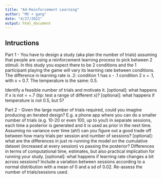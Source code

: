 ```yaml
---
title: "A4-Reinforcement Learning"
author: "MV + gang"
date: "4/27/2022"
output: html_document
---
```


## Intructions

Part 1 - You have to design a study (aka plan the number of trials) assuming that people are using a reinforcement learning process to pick between 2 stimuli. In this study you expect there to be 2 conditions and the 1 participant playing the game will vary its learning rate between conditions. The difference in learning rate is .2: 
condition 1 has x - .1 
condition 2 x + .1, with x = 0.7. The temperature is the same: 0.5.


Identify a feasible number of trials and motivate it.
[optional]: what happens if x is not = +.7 (tip: test a range of different x)?
[optional]: what happens if temperature is not 0.5, but 5?


Part 2 - Given the large number of trials required, could you imagine producing an iterated design? E.g. a phone app where you can do a smaller number of trials (e.g. 10-20 or even 100, up to you!) in separate sessions, each time a posterior is generated and it is used as prior in the next time.
Assuming no variance over time (ah!) can you figure out a good trade off between how many trials per session and number of sessions?
[optional]: what are the differences in just re-running the model on the cumulative dataset (increased at every session) vs passing the posterior? Differences in terms of computational time, estimates, but also practical implication for running your study.
[optional]: what happens if learning rate changes a bit across sessions? Include a variation between sessions according to a normal distribution with a mean of 0 and a sd of 0.02. Re-assess the number of trials/sessions used.

```r

```

